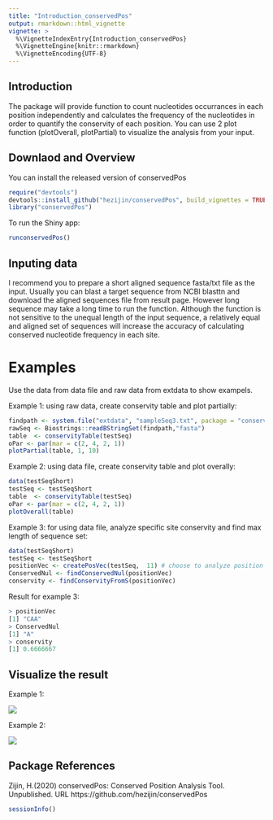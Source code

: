 ```yaml
---
title: "Introduction_conservedPos"
output: rmarkdown::html_vignette
vignette: >
  %\VignetteIndexEntry{Introduction_conservedPos}
  %\VignetteEngine{knitr::rmarkdown}
  %\VignetteEncoding{UTF-8}
---
```


## Introduction
The package will provide function to count nucleotides occurrances in each position independently and calculates the frequency of the nucleotides in order to quantify the conservity of each position. You can use 2 plot function (plotOverall, plotPartial) to visualize the analysis from your input.

## Downlaod and Overview
You can install the released version of conservedPos 

``` r
require("devtools")
devtools::install_github("hezijin/conservedPos", build_vignettes = TRUE)
library("conservedPos")

```

To run the Shiny app:

``` r
runconservedPos()
```


## Inputing data
I recommend you to prepare a short aligned sequence fasta/txt file as the input. Usually you can blast a target sequence from NCBI blasttn and download the aligned sequences file from result page. However long sequence may take a long time to run the function. 
Although the function is not sensitive to the unequal length of the input sequence, a relatively equal and aligned set of sequences will increase the accuracy of calculating conserved nucleotide frequency in each site. 

# Examples
Use the data from data file and raw data from extdata to show exampels.

Example 1: using raw data, create conservity table and plot partially:

```r
findpath <- system.file("extdata", "sampleSeq3.txt", package = "conservedPos")
rawSeq <- Biostrings::readBStringSet(findpath,"fasta")
table  <- conservityTable(testSeq)
oPar <- par(mar = c(2, 4, 2, 1))
plotPartial(table, 1, 10)
```
Example 2: using data file, create conservity table and plot overally:

```r
data(testSeqShort)
testSeq <- testSeqShort
table  <- conservityTable(testSeq)
oPar <- par(mar = c(2, 4, 2, 1)) 
plotOverall(table)
```

Example 3: for using data file, analyze specific site conservity and find max length of sequence set:

```r
data(testSeqShort)
testSeq <- testSeqShort
positionVec <- createPosVec(testSeq,  11) # choose to analyze position 11
ConservedNul <- findConservedNul(positionVec)
conservity <- findConservityFromS(positionVec)

```

Result for example 3:
```r
> positionVec
[1] "CAA"
> ConservedNul
[1] "A"
> conservity
[1] 0.6666667
```

## Visualize the result

Example 1:

![](exp1.png)

Example 2:

![](exp2.png)


## Package References
  Zijin, H.(2020) conservedPos: Conserved Position Analysis
  Tool. Unpublished. URL
  https://github.com/hezijin/conservedPos

```r
sessionInfo()
```
